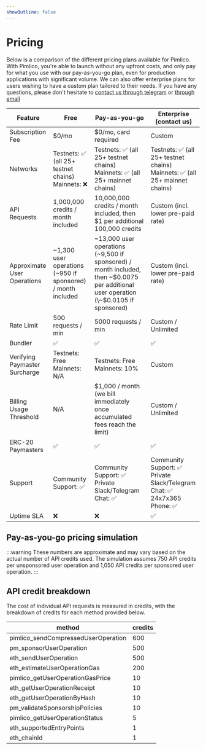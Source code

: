 ```yaml
---
showOutline: false
---
```



# Pricing

Below is a comparison of the different pricing plans available for Pimlico. With Pimlico, you're able to launch without any upfront costs, and only pay for what you use with our pay-as-you-go plan, even for production applications with significant volume. We can also offer enterprise plans for users wishing to have a custom plan tailored to their needs. If you have any questions, please don't hesitate to [contact us through telegram](https://t.me/pimlicoHQ) or [through email](mailto:support@pimlico.io)

| Feature                       | Free                               | Pay-as-you-go                                                               | Enterprise (contact us)                                          |
| ----------------------------- | ---------------------------------- | --------------------------------------------------------------------------- | ---------------------------------------------------------------- |
| Subscription Fee               | $0/mo                                | $0/mo, card required                                           | Custom                                                           |
| Networks                      | Testnets: ✅ (all 25+ testnet chains)<br />Mainnets: ❌                      | Testnets: ✅ (all 25+ testnet chains)<br />Mainnets: ✅ (all 25+ mainnet chains)                                                    | Testnets: ✅ (all 25+ testnet chains)<br />Mainnets: ✅ (all 25+ mainnet chains)                                          |
| API Requests                  | 1,000,000 credits / month included | 10,000,000 credits / month included, then $1 per additional 100,000 credits | Custom (incl. lower pre-paid rate)                               |
| Approximate User Operations   | \~1,300 user operations (\~950 if sponsored) / month included | \~13,000 user operations (\~9,500 if sponsored) / month included, then \~$0.0075 per additional user operation (\~$0.0105 if sponsored) | Custom (incl. lower pre-paid rate)                               |
| Rate Limit                    | 500 requests / min                        | 5000 requests / min                                                                | Custom / Unlimited                                                          |
| Bundler                       | ✅                       | ✅                                                     | ✅                                                           |
| Verifying Paymaster Surcharge | Testnets: Free<br />Mainnets: N/A  | Testnets: Free<br />Mainnets: 10%                                    | Custom                                                           |
| Billing Usage Threshold       | N/A                                | $1,000 / month (we bill immediately once accumulated fees reach the limit)  | Custom / Unlimited                                                    |
| ERC-20 Paymasters             | ✅                      | ✅                                                               | ✅                                                    |
| Support                       | Community Support: ✅                  | Community Support: ✅<br />Private Slack/Telegram Chat: ✅                             | Community Support: ✅<br />Private Slack/Telegram Chat: ✅<br />24x7x365 Phone: ✅ |
| Uptime SLA                    | ❌                                | ❌                                                                         | ✅                                                           |

## Pay-as-you-go pricing simulation

:::warning
These numbers are approximate and may vary based on the actual number of API credits used. The simulation assumes 750 API credits per unsponsored user operation and 1,050 API credits per sponsored user operation.
:::

<Slider />

## API credit breakdown

The cost of individual API requests is measured in credits, with the breakdown of credits for each method provided below.

| method                              | credits |
| ----------------------------------- | ------- |
| pimlico_sendCompressedUserOperation | 600     |
| pm_sponsorUserOperation             | 500     |
| eth_sendUserOperation               | 500     |
| eth_estimateUserOperationGas        | 200     |
| pimlico_getUserOperationGasPrice    | 10      |
| eth_getUserOperationReceipt         | 10      |
| eth_getUserOperationByHash          | 10      |
| pm_validateSponsorshipPolicies      | 10      |
| pimlico_getUserOperationStatus      | 5       |
| eth_supportedEntryPoints            | 1       |
| eth_chainId                         | 1       |

